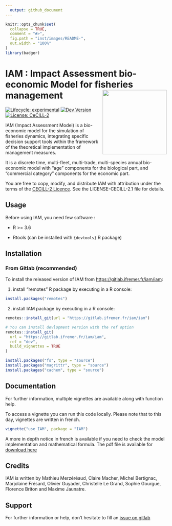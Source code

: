 ```yaml
---
  output: github_document
---
```


<!-- README.md is generated from README.Rmd. Please edit that file -->

```r
knitr::opts_chunk$set(
  collapse = TRUE,
  comment = "#>",
  fig.path = "inst/images/README-",
  out.width = "100%"
)
library(badger)
```

<!-- # IAM : Impact Assessment bio-economic Model for fisheries management <img src="https://gitlab.ifremer.fr/iam/iam/-/raw/dev/inst/fig/IAM_hex.png?inline=false" alt="IAM logo" align="right" height="200px/"/> -->
# IAM : Impact Assessment bio-economic Model for fisheries management <img src="man/figures/logo.png" align="right" height="200px/"/>

<!-- badges: start -->

[![Lifecycle: experimental](https://img.shields.io/badge/lifecycle-experimental-orange.svg)](https://www.tidyverse.org/lifecycle/#experimental) [![Dev Version](https://img.shields.io/badge/devel%20version-2.0.0-blue.svg)](https://gitlab.ifremer.fr/iam/iam)  [![License: CeCILL-2](https://img.shields.io/badge/license-CeCILL--2-blue.svg)](https://cecill.info/licences/Licence_CeCILL_V2.1-en.html)

<!-- `r badge_devel("iam/iam", "blue")` -->

<!-- badges: end -->


IAM (Impact Assessment Model) is a bio-economic model for the simulation of fisheries dynamics, integrating specific decision support tools within the framework of the theoretical implementation of management measures.

It is a discrete time, multi-fleet, multi-trade, multi-species annual bio-economic model with "age" components for the biological part, and "commercial category" components for the economic part.

You are free to copy, modify, and distribute IAM with attribution under the terms of the [CECILL-2 Licence](https://gitlab.ifremer.fr/iam/iam/-/blob/main/LICENCE-CECILL-2.1.txt). See the LICENSE-CECILL-2.1 file for details.

## Usage

Before using IAM, you need few software :

* R >= 3.6

* Rtools (can be installed with `{devtools}` R package)

## Installation

### From Gitlab (recommended)

To install the released version of IAM from [https://gitlab.ifremer.fr/iam/iam](https://gitlab.ifremer.fr/iam/iam):

1. install "remotes" R package by executing in a R console:

```r
install.packages("remotes")
```

2. install IAM package by executing in a R console:

```r
remotes::install_git(url = "https://gitlab.ifremer.fr/iam/iam")

# You can install devlopment version with the ref option
remotes::install_git(
  url = "https://gitlab.ifremer.fr/iam/iam", 
  ref = "dev", 
  build_vignettes = TRUE
)

install.packages("fs", type = "source")
install.packages("magrittr", type = "source")
install.packages("cachem", type = "source")
```

<!--
### From a package archive file

1. Install IAM dependencies by running in a R console:
```r
for (i in c('utils', 'stats', 'methods', 'grDevices', 'abind',
         'reshape2', 'openxlsx', 'lattice', 'tcltk', 'tcltk2',
         'Rcpp') ){
  if(!require(i,character.only = TRUE))
    install.packages(i)
}
```

2. Go to the [Project 'Releases' page](https://gitlab.ifremer.fr/iam/iam/releases) and download an IAM binary package (.zip format under Window, tar.gz format under Linux)
3. Install IAM from the archive file by either entering the following command in the R prompt: 
`install.packages(path_to_file, repos = NULL, type="source")`
or use e.g. the RStudio graphical interface
-->

## Documentation

For further information, multiple vignettes are available along with function help.

To access a vignette you can run this code locally<!-- or check them with provided links-->.
Please note that to this day, vignettes are written in french.

```r
vignette("use_IAM", package = "IAM")
```


A more in depth notice in french is available if you need to check the model implementation and mathematical formula. The pdf file is available for [download here](https://gitlab.ifremer.fr/iam/iam/-/tree/dev/inst/notice/Notice.pdf)

## Credits

IAM is written by Mathieu Merzéréaud, Claire Macher, Michel Bertignac, Marjolaine Frésard, Olivier Guyader, Christelle Le Grand, Sophie Gourgue, Florence Briton and Maxime Jaunatre.

## Support

For further information or help, don't hesitate to fill an [issue on gitlab](https://gitlab.ifremer.fr/iam/iam/-/issues)
